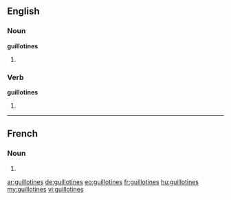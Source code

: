 ==English==

===Noun===
'''guillotines'''

# {{plural of|guillotine}}

===Verb===
'''guillotines'''

# {{third-person singular of|guillotine}}

----

==French==

===Noun===
{{infl|fr|plural}} {{f|p}}

# {{plural of|guillotine|lang=fr}}

[[ar:guillotines]]
[[de:guillotines]]
[[eo:guillotines]]
[[fr:guillotines]]
[[hu:guillotines]]
[[my:guillotines]]
[[vi:guillotines]]